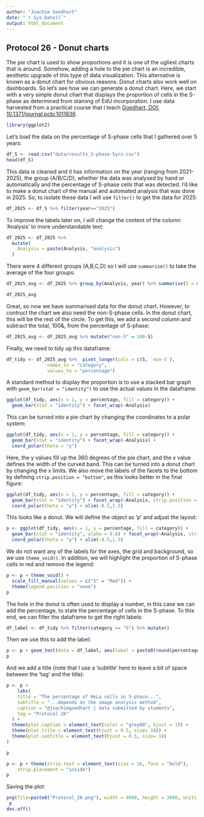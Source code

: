 ```yaml
---
author: "Joachim Goedhart"
date: "`r Sys.Date()`"
output: html_document
---
```


## Protocol 26 - Donut charts {#protocol-26}

The pie chart is used to show proportions and it is one of the ugliest charts that is around. Somehow, adding a hole to the pie chart is an incredible, aesthetic upgrade of this type of data visualization. This alternative is known as a donut chart for obvious reasons. Donut charts also work well on dashboards. So let's see how we can generate a donut chart. Here, we start with a very simple donut chart that displays the proportion of cells in the S-phase as determined from staining of EdU incorporation. I use data harvested from a practical course that I teach [Goedhart, DOI: 10.1371/journal.pcbi.1011836](https://doi.org/10.1371/journal.pcbi.1011836]).


```r
library(ggplot2)
```

Let's load the data on the percentage of S-phase cells that I gathered over 5 years:

```r
df_S <- read.csv("data/results_S-phase-5yrs.csv") 
head(df_S)
```

This data is cleaned and it has information on the year (ranging from 2021-2025), the group (A/B/C/D), whether the data was analysed by hand or automatically and the percentage of S-phase cells that was detected. I'd like to make a donut chart of the manual and automated analysis that was done in 2025. So, to isolate these data I will use `filter()` to get the data for 2025:

```r
df_2025 <- df_S %>% filter(year=="2025")
```

To improve the labels later on, I will change the content of the column 'Analysis' to more understandable text:

```r
df_2025 <- df_2025 %>%
  mutate(
    Analysis = paste(Analysis, "analysis")
  )
```



There were 4 different groups (A,B,C,D) so I will use `summarise()` to take the average of the four groups:

```r
df_2025_avg <- df_2025 %>% group_by(Analysis, year) %>% summarise(S = mean(S_phase))

df_2025_avg
```

Great, so now we have summarised data for the donut chart. However, to contruct the chart we also need the non-S-phase cells. In the donut chart, this will be the rest of the circle. To get this, we add a second column and subtract the total, 100&, from the percentage of S-phase:

```r
df_2025_avg <- df_2025_avg %>% mutate("non-S" = 100-S)
```

Finally, we need to tidy up this dataframe:

```r
df_tidy <- df_2025_avg %>%  pivot_longer(cols = c(S, `non-S`), 
               names_to = "category", 
               values_to = "percentage")
```

A standard method to display the proportion is to use a stacked bar graph with `geom_bar(stat = "identity")` to use the actual values in the dataframe:

```r
ggplot(df_tidy, aes(x = 1, y = percentage, fill = category)) +
  geom_bar(stat = "identity") + facet_wrap(~Analysis)
```

This can be turned into a pie chart by changing the coordinates to a polar system:

```r
ggplot(df_tidy, aes(x = 1, y = percentage, fill = category)) +
  geom_bar(stat = "identity") + facet_wrap(~Analysis) +
  coord_polar(theta = "y")
```

Here, the y values fill up the 360 degrees of the pie chart, and the x value defines the width of the curved band. This can be turned into a donut chart by changing the x limits. We also move the labels of the facets to the bottom by defining `strip.position = "bottom"`, as this looks better in the final figure:

```r
ggplot(df_tidy, aes(x = 1, y = percentage, fill = category)) +
  geom_bar(stat = "identity") + facet_wrap(~Analysis, strip.position = "bottom") +
  coord_polar(theta = "y") + xlim(-0.5,1.5)
```

This looks like a donut. We will define the object as 'p' and adjust the layout:

```r
p <- ggplot(df_tidy, aes(x = 1, y = percentage, fill = category)) +
  geom_bar(stat = "identity", alpha = 0.8) + facet_wrap(~Analysis, strip.position = "bottom") +
  coord_polar(theta = "y") + xlim(-0.5,1.5)
```

We do not want any of the labels for the axes, the grid and background, so we use `theme_void()`. In addition, we will highlight the proportion of S-phase cells in red and remove the legend:

```r
p <- p + theme_void() +
  scale_fill_manual(values = c("S" = "Red")) +
  theme(legend.position = "none")
p
```

The hole in the donut is often used to display a number, in this case we can add the percentage, to state the percentage of cells in the S-phase.
To this end, we can filter the dataframe to get the right labels:

```r
df_label <- df_tidy %>% filter(category == "S") %>% mutate()
```

Then we use this to add the label:

```r
p <- p + geom_text(data = df_label, aes(label = paste0(round(percentage,0),"%")), x= -.5, y = 0, size=12)
p
```


And we add a title (note that I use a 'subtitle' here to leave a bit of space between the 'tag' and the title):

```r
p <- p +
    labs(
    title = "The percentage of HeLa cells in S-phase...",
    subtitle = "...depends on the image analysis method",
    caption = "@joachimgoedhart | data submitted by students",
    tag = "Protocol 26"
  ) +
  theme(plot.caption = element_text(color = "grey80", hjust = 1)) +
  theme(plot.title = element_text(hjust = 0.5, size= 18)) +
  theme(plot.subtitle = element_text(hjust = 0.5, size= 18)
)

p
```


```r
p <- p + theme(strip.text = element_text(size = 16, face = "bold"),
    strip.placement = "inside")
p
```



Saving the plot:

```r
png(file=paste0("Protocol_26.png"), width = 4000, height = 3000, units = "px", res = 400)
 p
dev.off()
```
